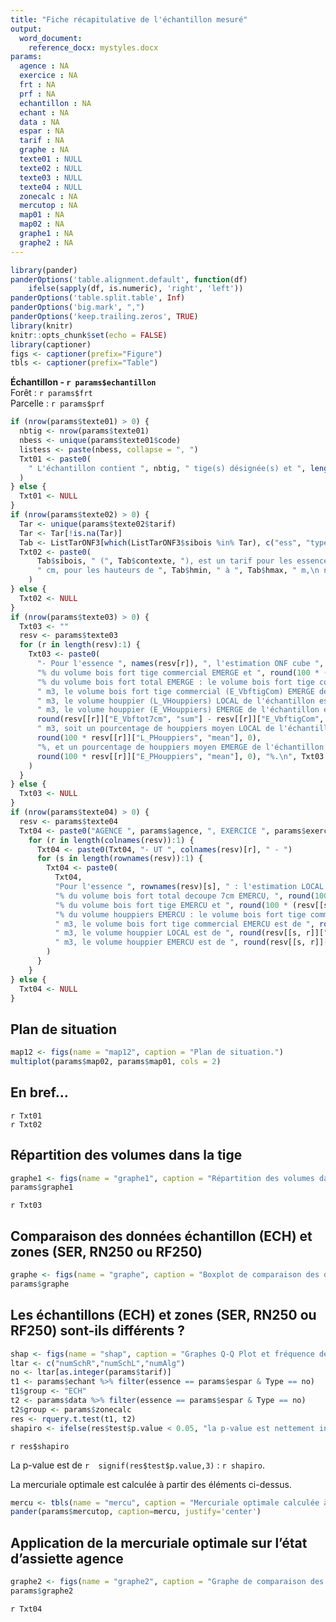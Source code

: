 ```yaml
---
title: "Fiche récapitulative de l'échantillon mesuré"
output: 
  word_document:
    reference_docx: mystyles.docx
params:
  agence : NA
  exercice : NA
  frt : NA
  prf : NA
  echantillon : NA
  echant : NA
  data : NA
  espar : NA
  tarif : NA
  graphe : NA
  texte01 : NULL
  texte02 : NULL
  texte03 : NULL
  texte04 : NULL
  zonecalc : NA
  mercutop : NA
  map01 : NA
  map02 : NA
  graphe1 : NA
  graphe2 : NA
---
```


```r
library(pander)
panderOptions('table.alignment.default', function(df)
    ifelse(sapply(df, is.numeric), 'right', 'left'))
panderOptions('table.split.table', Inf)
panderOptions('big.mark', ",")
panderOptions('keep.trailing.zeros', TRUE)
library(knitr)
knitr::opts_chunk$set(echo = FALSE)
library(captioner)
figs <- captioner(prefix="Figure")
tbls <- captioner(prefix="Table")
```

**Échantillon - `r params$echantillon`**  
Forêt : `r params$frt`  
Parcelle : `r params$prf`  

```r
if (nrow(params$texte01) > 0) {
  nbtig <- nrow(params$texte01)
  nbess <- unique(params$texte01$code)
  listess <- paste(nbess, collapse = ", ")
  Txt01 <- paste0(
    " L'échantillon contient ", nbtig, " tige(s) désignée(s) et ", length(nbess), " essence(s) : ", listess, "."
  )
} else {
  Txt01 <- NULL
}
if (nrow(params$texte02) > 0) {
  Tar <- unique(params$texte02$tarif)
  Tar <- Tar[!is.na(Tar)]
  Tab <- ListTarONF3[which(ListTarONF3$sibois %in% Tar), c("ess", "type_v", "contexte", "defvol", "dmin", "dmax", "hmin", "hmax", "entr1", "entr2", "sibois")]
  Txt02 <- paste0(
      Tab$sibois, " (", Tab$contexte, "), est un tarif pour les essences (", Tab$ess, "), pour les diamètres de ", Tab$dmin, " à ", Tab$dmax,
      " cm, pour les hauteurs de ", Tab$hmin, " à ", Tab$hmax, " m,\n nécessite ", Tab$entr1, " et ", Tab$entr2, " et renvoi un ", Tab$defvol, " (", Tab$type_v, ").\n"
    )
} else {
  Txt02 <- NULL
}
if (nrow(params$texte03) > 0) {
  Txt03 <- ""
  resv <- params$texte03
  for (r in length(resv):1) {
    Txt03 <- paste0(
      "- Pour l'essence ", names(resv[r]), ", l'estimation ONF cube ", round(100 * (resv[[r]]["L_VbftigCom", "sum"] / resv[[r]]["E_VbftigCom", "sum"] - 1), 0),
      "% du volume bois fort tige commercial EMERGE et ", round(100 * (resv[[r]]["L_Vbftot7cm", "sum"] / resv[[r]]["E_Vbftot7cm", "sum"] - 1), 0),
      "% du volume bois fort total EMERGE : le volume bois fort tige commercial (L_VbftigCom) LOCAL de l'échantillon est de ", resv[[r]]["L_VbftigCom", "sum"],
      " m3, le volume bois fort tige commercial (E_VbftigCom) EMERGE de l'échantillon est de ", resv[[r]]["E_VbftigCom", "sum"],
      " m3, le volume houppier (L_VHouppiers) LOCAL de l'échantillon est de ", resv[[r]]["L_VHouppiers", "sum"],
      " m3, le volume houppier (E_VHouppiers) EMERGE de l'échantillon est de ",
      round(resv[[r]]["E_Vbftot7cm", "sum"] - resv[[r]]["E_VbftigCom", "sum"], 2),
      " m3, soit un pourcentage de houppiers moyen LOCAL de l'échantillon (L_PHouppiers) de ",
      round(100 * resv[[r]]["L_PHouppiers", "mean"], 0),
      "%, et un pourcentage de houppiers moyen EMERGE de l'échantillon (E_PHouppiers) de ",
      round(100 * resv[[r]]["E_PHouppiers", "mean"], 0), "%.\n", Txt03
    )
  }
} else {
  Txt03 <- NULL
}
if (nrow(params$texte04) > 0) {
  resv <- params$texte04
  Txt04 <- paste0("AGENCE ", params$agence, ", EXERCICE ", params$exercice)
    for (r in length(colnames(resv)):1) {
      Txt04 <- paste0(Txt04, "- UT ", colnames(resv)[r], " - ")
      for (s in length(rownames(resv)):1) {
        Txt04 <- paste0(
          Txt04,
          "Pour l'essence ", rownames(resv)[s], " : l'estimation LOCAL cube ", round(100 * ((resv[[s, r]]["tl_vbftigcom", "sum"] + resv[[s, r]]["tl_vhouppiers", "sum"]) / (resv[[s, r]]["te_vbftigcom", "sum"] + resv[[s, r]]["te_vhouppiers", "sum"]) - 1), 0),
          "% du volume bois fort total decoupe 7cm EMERCU, ", round(100 * (resv[[s, r]]["tl_vbftigcom", "sum"] / resv[[s, r]]["te_vbftigcom", "sum"] - 1), 0),
          "% du volume bois fort tige EMERCU et ", round(100 * (resv[[s, r]]["tl_vhouppiers", "sum"] / resv[[s, r]]["te_vhouppiers", "sum"] - 1), 0),
          "% du volume houppiers EMERCU : le volume bois fort tige commercial LOCAL est de ", round(resv[[s, r]]["tl_vbftigcom", "sum"], 0),
          " m3, le volume bois fort tige commercial EMERCU est de ", round(resv[[s, r]]["te_vbftigcom", "sum"], 0),
          " m3, le volume houppier LOCAL est de ", round(resv[[s, r]]["tl_vhouppiers", "sum"], 0),
          " m3, le volume houppier EMERCU est de ", round(resv[[s, r]]["te_vhouppiers", "sum"], 0), " m3.\n"
        )
      }
    }
} else {
  Txt04 <- NULL
}
```

## Plan de situation

```r
map12 <- figs(name = "map12", caption = "Plan de situation.")
multiplot(params$map02, params$map01, cols = 2)
```

## En bref...

`r Txt01`  
`r Txt02`  

## Répartition des volumes dans la tige
```r
graphe1 <- figs(name = "graphe1", caption = "Répartition des volumes dans la tige par classe diamètre et par essence.")
params$graphe1
```

`r Txt03`  

## Comparaison des données échantillon (ECH) et zones (SER, RN250 ou RF250)
```r
graphe <- figs(name = "graphe", caption = "Boxplot de comparaison des données échantillon (ECH) et zones (SER, RN250 ou RF250).")
params$graphe
```

## Les échantillons (ECH) et zones (SER, RN250 ou RF250) sont-ils différents ?
```r
shap <- figs(name = "shap", caption = "Graphes Q-Q Plot et fréquence des données des échantillons.")
ltar <- c("numSchR","numSchL","numAlg")
no <- ltar[as.integer(params$tarif)]
t1 <- params$echant %>% filter(essence == params$espar & Type == no)
t1$group <- "ECH" 
t2 <- params$data %>% filter(essence == params$espar & Type == no)
t2$group <- params$zonecalc
res <- rquery.t.test(t1, t2)
shapiro <- ifelse(res$test$p.value < 0.05, "la p-value est nettement inférieure au seuil de 5%, on ne peut pas rejeter l'hypothèse d'égalité des numéros de tarif.", "la p-value n'est pas nettement inférieure au seuil de 5%, on peut rejeter l'hypotèse d'égalité des numéros de tarif.")
```

`r res$shapiro`  

La p-value est de `r  signif(res$test$p.value,3)` : `r shapiro`.  

La mercuriale optimale est calculée à partir des éléments ci-dessus.
```r
mercu <- tbls(name = "mercu", caption = "Mercuriale optimale calculée à partir des données zone (SER, RF250 ou RN250).")
pander(params$mercutop, caption=mercu, justify='center')
```

## Application de la mercuriale optimale sur l'état d'assiette agence

```r
graphe2 <- figs(name = "graphe2", caption = "Graphe de comparaison des volumes de l'état d'assiette calculés à partir de la mercuriale optimale.")
params$graphe2
```

`r Txt04`